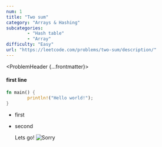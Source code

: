 ```yaml
---
num: 1
title: "Two sum"
category: "Arrays & Hashing"
subcategories: 
        - "Hash table"
        - "Array"
difficulty: "Easy"
url: "https://leetcode.com/problems/two-sum/description/"
---
```



<ProblemHeader {...frontmatter}>
#### first line
```rust
fn main() {
        println!("Hello world!");
}
```

- first
- second


  Lets go!
  ![Sorry](cat-cute.gif)
</ProblemHeader>

<script src="https://giscus.app/client.js"
        data-repo="Obito-git/kernox_web"
        data-repo-id="R_kgDONwcq4A"
        data-category="Q&A"
        data-category-id="DIC_kwDONwcq4M4Cma-O"
        data-mapping="pathname"
        data-strict="0"
        data-reactions-enabled="1"
        data-emit-metadata="0"
        data-input-position="bottom"
        data-theme="transparent_dark"
        data-lang="en"
        crossorigin="anonymous"
        async>
</script>